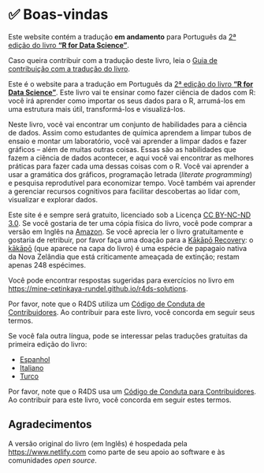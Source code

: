 # ✅ Boas-vindas {.unnumbered}

::: callout-important
Este website contém a tradução **em andamento** para Português da [2ª edição do livro **"R for Data Science"**](https://r4ds.hadley.nz/).

Caso queira contribuir com a tradução deste livro, leia o [Guia de contribuição com a tradução do livro](https://github.com/cienciadedatos/pt-r4ds/wiki).
:::

Este é o website para a tradução em Português da [2ª edição do livro **"R for Data Science"**](https://r4ds.hadley.nz/).
Este livro vai te ensinar como fazer ciência de dados com R: você irá aprender como importar os seus dados para o R, arrumá-los em uma estrutura mais útil, transformá-los e visualizá-los.

Neste livro, você vai encontrar um conjunto de habilidades para a ciência de dados.
Assim como estudantes de química aprendem a limpar tubos de ensaio e montar um laboratório, você vai aprender a limpar dados e fazer gráficos -- além de muitas outras coisas.
Essas são as habilidades que fazem a ciência de dados acontecer, e aqui você vai encontrar as melhores práticas para fazer cada uma dessas coisas com o R.
Você vai aprender a usar a gramática dos gráficos, programação letrada (*literate programming*) e pesquisa reprodutível para economizar tempo.
Você também vai aprender a gerenciar recursos cognitivos para facilitar descobertas ao lidar com, visualizar e explorar dados.

Este site é e sempre será gratuito, licenciado sob a Licença [CC BY-NC-ND 3.0](https://creativecommons.org/licenses/by-nc-nd/3.0/us/).
Se você gostaria de ter uma cópia física do livro, você pode comprar a versão em Inglês na [Amazon](https://www.amazon.com/dp/1492097403?&tag=hadlwick-20).
Se você aprecia ler o livro gratuitamente e gostaria de retribuir, por favor faça uma doação para a [Kākāpō Recovery](https://www.doc.govt.nz/kakapo-donate): o [kākāpō](https://www.youtube.com/watch?v=9T1vfsHYiKY) (que aparece na capa do livro) é uma espécie de papagaio nativa da Nova Zelândia que está criticamente ameaçada de extinção; restam apenas 248 espécimes.

Você pode encontrar respostas sugeridas para exercícios no livro em <https://mine-cetinkaya-rundel.github.io/r4ds-solutions>.

Por favor, note que o R4DS utiliza um [Código de Conduta de Contribuidores](https://contributor-covenant.org/version/2/0/CODE_OF_CONDUCT.html).
Ao contribuir para este livro, você concorda em seguir seus termos.

Se você fala outra língua, pode se interessar pelas traduções gratuitas da primeira edição do livro:

-   [Espanhol](http://es.r4ds.hadley.nz)
-   [Italiano](https://it.r4ds.hadley.nz)
-   [Turco](https://tr.r4ds.hadley.nz)

Por favor, note que o R4DS usa um [Código de Conduta para Contribuidores](https://contributor-covenant.org/version/2/0/CODE_OF_CONDUCT.html).
Ao contribuir para este livro, você concorda em seguir estes termos.

## Agradecimentos {.unnumbered}

A versão original do livro (em Inglês) é hospedada pela <https://www.netlify.com> como parte de seu apoio ao software e às comunidades *open source*.
